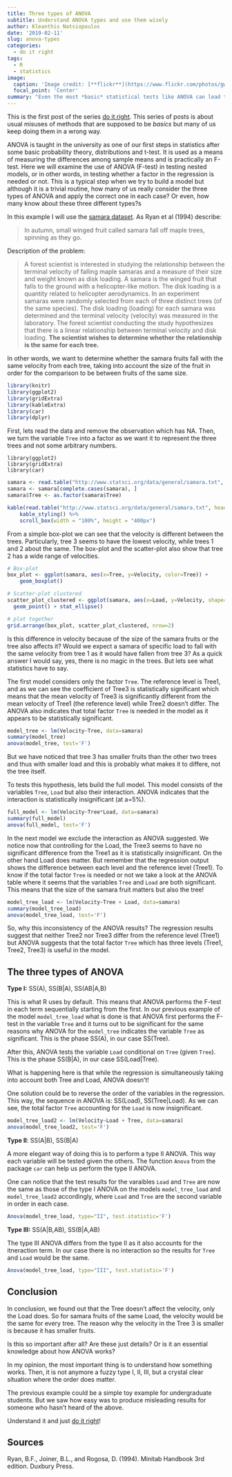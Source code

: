 ---
title: Three types of ANOVA
subtitle: Understand ANOVA types and use them wisely
author: Kleanthis Natsiopoulos
date: '2019-02-11'
slug: anova-types
categories:
  - do it right
tags:
  - R
  - statistics
image:
  caption: 'Image credit: [**flickr**](https://www.flickr.com/photos/gwendolyn_stansbury/13933085201/in/photostream/)'
  focal_point: 'Center'
summary: "Even the most *basic* statistical tests like ANOVA can lead to misleading results if we don't fully understand them. Example using samara, the maple tree fruit."
---

This is the first post of the series [do it right](/categories/do-it-right/). This series of posts is about usual misuses of methods that are supposed to be *basics* but many of us keep doing them in a wrong way.

ANOVA is taught in the university as one of our first steps in statistics after some basic probability theory, distributions and t-test. It is used as a means of measuring the differences among sample means and is practically an F-test. Here we will examine the use of ANOVA (F-test) in testing nested models, or in other words, in testing whether a factor in the regression is needed or not. This is a typical step when we try to build a model but although it is a trivial routine, how many of us really consider the three types of ANOVA and apply the correct one in each case? Or even, how many know about these three different types?s

In this example I will use the [samara dataset](http://www.statsci.org/data/general/samara.txt). As Ryan et al (1994) describe:

> In autumn, small winged fruit called samara fall off maple trees, spinning as they go.

Description of the problem:

> A forest scientist is interested in studying the relationship between the terminal velocity of
falling maple samaras and a measure of their size and weight known as disk loading. A
samara is the winged fruit that falls to the ground with a helicopter-like motion. The disk
loading is a quantity related to helicopter aerodynamics. In an experiment samaras were
randomly selected from each of three distinct trees (of the same species). The disk loading
(loading) for each samara was determined and the terminal velocity (velocity) was measured
in the laboratory. The forest scientist conducting the study hypothesizes that there is a linear
relationship between terminal velocity and disk loading. **The scientist wishes to determine
whether the relationship is the same for each tree.**

In other words, we want to determine whether the samara fruits fall with the same velocity from each tree, taking into account the size of the fruit in order for the comparison to be between fruits of the same size.

```{r load-packages-hide, include=FALSE}
library(knitr)
library(ggplot2)
library(gridExtra)
library(kableExtra)
library(car)
library(dplyr)
```

First, lets read the data and remove the observation which has NA. Then, we turn the variable `Tree` into a factor as we want it to represent the three trees and not some arbitrary numbers.
```
library(ggplot2)
library(gridExtra)
library(car)
```

```{r read-data, echo=TRUE}
samara <- read.table("http://www.statsci.org/data/general/samara.txt", header=TRUE)
samara <- samara[complete.cases(samara), ]
samara$Tree <- as.factor(samara$Tree)
```

```{r show-data, echo=FALSE}
kable(read.table("http://www.statsci.org/data/general/samara.txt", header=TRUE)) %>% 
    kable_styling() %>% 
    scroll_box(width = "100%", height = "400px")
```

From a simple box-plot we can see that the velocity is different between the trees. Particularly,  tree 3 seems to have the lowest velocity, while trees 1 and 2 about the same. The box-plot and the scatter-plot also show that tree 2 has a wide range of velocities.

```{r}
# Box-plot
box_plot <- ggplot(samara, aes(x=Tree, y=Velocity, color=Tree)) +
    geom_boxplot()

# Scatter-plot clustered
scatter_plot_clustered <- ggplot(samara, aes(x=Load, y=Velocity, shape=Tree, color=Tree)) +
  geom_point() + stat_ellipse()

# plot together
grid.arrange(box_plot, scatter_plot_clustered, nrow=2)
```

Is this difference in velocity because of the size of the samara fruits or the tree also affects it? Would we expect a samara of specific load to fall with the same velocity from tree 1 as it would have fallen from tree 3? As a quick answer I would say, yes, there is no magic in the trees. But lets see what statistics have to say.

The first model considers only the factor `Tree`. The reference level is Tree1, and as we can see the coefficient of Tree3 is statistically significant which means that the mean velocity of Tree3 is significantly different from the mean velocity of Tree1 (the reference level) while Tree2 doesn't differ. The ANOVA also indicates that total factor `Tree` is needed in the model as it appears to be statistically significant.
```{r}
model_tree <- lm(Velocity~Tree, data=samara)
summary(model_tree)
anova(model_tree, test='F')
```

But we have noticed that tree 3 has smaller fruits than the other two trees and thus with smaller load and this is probably what makes it to differe, not the tree itself.

To tests this hypothesis, lets build the full model. This model consists of the variables `Tree`, `Load` but also their interaction. ANOVA indicates that the interaction is statistically insignificant (at a=5%).
```{r}
full_model <- lm(Velocity~Tree*Load, data=samara)
summary(full_model)
anova(full_model, test='F')
```

In the next model we exclude the interaction as ANOVA suggested. We notice now that controlling for the Load, the Tree3 seems to have no significant difference from the Tree1 as it is statistically insignificant. On the other hand Load does matter. But remember that the regression output shows the difference between each level and the reference level (Tree1). To know if the total factor `Tree` is needed or not we take a look at the ANOVA table where it seems that the variables `Tree` and `Load` are both significant. This means that the size of the samara fruit matters but also the tree!
```{r}
model_tree_load <- lm(Velocity~Tree + Load, data=samara)
summary(model_tree_load)
anova(model_tree_load, test='F')
```

So, why this inconsistency of the ANOVA results? The regression results suggest that neither Tree2 nor Tree3 differ from the reference level (Tree1) but ANOVA suggests that the total factor `Tree` which has three levels (Tree1, Tree2, Tree3) is useful in the model.

## The three types of ANOVA

**Type I:** SS(A), SS(B|A), SS(AB|A,B)

This is what R uses by default. This means that ANOVA performs the F-test in each term sequentially starting from the first. In our previous example of the model `model_tree_load` what is done is that ANOVA first performs the F-test in the variable `Tree` and it turns out to be significant for the same reasons why ANOVA for the `model_tree` indicates the variable `Tree` as significant. This is the phase SS(A), in our case SS(Tree).

After this, ANOVA tests the variable `Load` conditional on `Tree` (given `Tree`). This is the phase SS(B|A), in our case SS(Load|Tree).

What is happening here is that while the regression is simultaneously taking into account both Tree and Load, ANOVA doesn't!

One solution could be to reverse the order of the variables in the regression. This way, the sequence in ANOVA is: SS(Load), SS(Tree|Load). As we can see, the total factor `Tree` accounting for the `Load` is now insignificant.

```{r}
model_tree_load2 <- lm(Velocity~Load + Tree, data=samara)
anova(model_tree_load2, test='F')
```

**Type II**: SS(A|B), SS(B|A)

A more elegant way of doing this is to perform a type II ANOVA. This way each variable will be tested given the others. The function `Anova` from the package `car` can help us perform the type II ANOVA.

One can notice that the test results for the varaibles `Load` and `Tree` are now the same as those of the type I ANOVA on the models `model_tree_load` and `model_tree_load2` accordingly, where `Load` and `Tree` are the second variable in order in each case.
```{r}
Anova(model_tree_load, type="II", test.statistic='F')
```

**Type III:** SS(A|B,AB), SS(B|A,AB)

The type III ANOVA differs from the type II as it also accounts for the itneraction term. In our case there is no interaction so the results for `Tree` and `Load` would be the same.
```{r}
Anova(model_tree_load, type="III", test.statistic='F')
```

## Conclusion
In conclusion, we found out that the Tree doesn't affect the velocity, only the Load does. So for samara fruits of the same Load, the velocity would be the same for every tree. The reason why the velocity in the Tree 3 is smaller is because it has smaller fruits.

Is this so important after all? Are these just details? Or is it an essential knowledge about how ANOVA works?

In my opinion, the most important thing is to understand how something works. Then, it is not anymore a fuzzy type I, II, III, but a crystal clear situation where the order does matter.

The previous example could be a simple toy example for undergraduate students. But we saw how easy was to produce misleading results for someone who hasn't heard of the above.

Understand it and just [do it right](/categories/do-it-right/)!

## Sources
Ryan, B.F., Joiner, B.L., and Rogosa, D. (1994). Minitab Handbook 3rd edition. Duxbury Press.